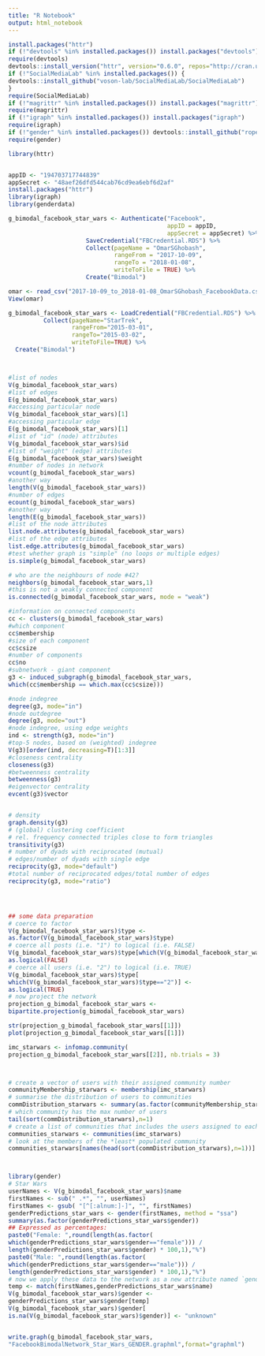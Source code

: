 ```yaml
---
title: "R Notebook"
output: html_notebook
---
```




```r
install.packages("httr")
if (!"devtools" %in% installed.packages()) install.packages("devtools")
require(devtools)
devtools::install_version("httr", version="0.6.0", repos="http://cran.us.r-project.org")
if (!"SocialMediaLab" %in% installed.packages()) {
devtools::install_github("voson-lab/SocialMediaLab/SocialMediaLab")
}
require(SocialMediaLab)
if (!"magrittr" %in% installed.packages()) install.packages("magrittr")
require(magrittr)
if (!"igraph" %in% installed.packages()) install.packages("igraph")
require(igraph)
if (!"gender" %in% installed.packages()) devtools::install_github("ropensci/genderdata")
require(gender)

library(httr)


appID <- "194703717744839"
appSecret <- "48aef26dfd544cab76cd9ea6ebf6d2af"
install.packages("httr")
library(igraph)
library(genderdata)
```

```r
g_bimodal_facebook_star_wars <- Authenticate("Facebook", 
                                             appID = appID, 
                                             appSecret = appSecret) %>%
                      SaveCredential("FBCredential.RDS") %>%
                      Collect(pageName = "OmarSGhobash",
                              rangeFrom = "2017-10-09", 
                              rangeTo = "2018-01-08", 
                              writeToFile = TRUE) %>%
                      Create("Bimodal")

omar <- read_csv("2017-10-09_to_2018-01-08_OmarSGhobash_FacebookData.csv")
View(omar)

g_bimodal_facebook_star_wars <- LoadCredential("FBCredential.RDS") %>%
          Collect(pageName="StarTrek", 
                  rangeFrom="2015-03-01",
                  rangeTo="2015-03-02", 
                  writeToFile=TRUE) %>%
  Create("Bimodal")



#list of nodes
V(g_bimodal_facebook_star_wars)
#list of edges
E(g_bimodal_facebook_star_wars)
#accessing particular node
V(g_bimodal_facebook_star_wars)[1]
#accessing particular edge
E(g_bimodal_facebook_star_wars)[1]
#list of "id" (node) attributes
V(g_bimodal_facebook_star_wars)$id
#list of "weight" (edge) attributes
E(g_bimodal_facebook_star_wars)$weight
#number of nodes in network
vcount(g_bimodal_facebook_star_wars)
#another way
length(V(g_bimodal_facebook_star_wars))
#number of edges
ecount(g_bimodal_facebook_star_wars)
#another way
length(E(g_bimodal_facebook_star_wars))
#list of the node attributes
list.node.attributes(g_bimodal_facebook_star_wars)
#list of the edge attributes
list.edge.attributes(g_bimodal_facebook_star_wars)
#test whether graph is "simple" (no loops or multiple edges)
is.simple(g_bimodal_facebook_star_wars)

# who are the neighbours of node #42?
neighbors(g_bimodal_facebook_star_wars,1)
#this is not a weakly connected component
is.connected(g_bimodal_facebook_star_wars, mode = "weak")

#information on connected components
cc <- clusters(g_bimodal_facebook_star_wars)
#which component
cc$membership
#size of each component
cc$csize
#number of components
cc$no
#subnetwork - giant component
g3 <- induced_subgraph(g_bimodal_facebook_star_wars,
which(cc$membership == which.max(cc$csize)))

#node indegree
degree(g3, mode="in")
#node outdegree
degree(g3, mode="out")
#node indegree, using edge weights
ind <- strength(g3, mode="in")
#top-5 nodes, based on (weighted) indegree
V(g3)[order(ind, decreasing=T)[1:3]]
#closeness centrality
closeness(g3)
#betweenness centrality
betweenness(g3)
#eigenvector centrality
evcent(g3)$vector


# density
graph.density(g3)
# (global) clustering coefficient
# rel. frequency connected triples close to form triangles
transitivity(g3)
# number of dyads with reciprocated (mutual)
# edges/number of dyads with single edge
reciprocity(g3, mode="default")
#total number of reciprocated edges/total number of edges
reciprocity(g3, mode="ratio")




## some data preparation
# coerce to factor
V(g_bimodal_facebook_star_wars)$type <-
as.factor(V(g_bimodal_facebook_star_wars)$type)
# coerce all posts (i.e. "1") to logical (i.e. FALSE)
V(g_bimodal_facebook_star_wars)$type[which(V(g_bimodal_facebook_star_wars)$type=="1")] <-
as.logical(FALSE)
# coerce all users (i.e. "2") to logical (i.e. TRUE)
V(g_bimodal_facebook_star_wars)$type[
which(V(g_bimodal_facebook_star_wars)$type=="2")] <-
as.logical(TRUE)
# now project the network
projection_g_bimodal_facebook_star_wars <-
bipartite.projection(g_bimodal_facebook_star_wars)

str(projection_g_bimodal_facebook_star_wars[[1]])
plot(projection_g_bimodal_facebook_star_wars[[1]])

imc_starwars <- infomap.community(
projection_g_bimodal_facebook_star_wars[[2]], nb.trials = 3)



# create a vector of users with their assigned community number
communityMembership_starwars <- membership(imc_starwars)
# summarise the distribution of users to communities
commDistribution_starwars <- summary(as.factor(communityMembership_starwars))
# which community has the max number of users
tail(sort(commDistribution_starwars),n=1)
# create a list of communities that includes the users assigned to each community
communities_starwars <- communities(imc_starwars)
# look at the members of the *least* populated community
communities_starwars[names(head(sort(commDistribution_starwars),n=1))]



library(gender)
# Star Wars
userNames <- V(g_bimodal_facebook_star_wars)$name
firstNames <- sub(" .*", "", userNames)
firstNames <- gsub( "[^[:alnum:]-]", "", firstNames)
genderPredictions_star_wars <- gender(firstNames, method = "ssa")
summary(as.factor(genderPredictions_star_wars$gender))
## Expressed as percentages:
paste0("Female: ",round(length(as.factor(
which(genderPredictions_star_wars$gender=="female"))) /
length(genderPredictions_star_wars$gender) * 100,1),"%")
paste0("Male: ",round(length(as.factor(
which(genderPredictions_star_wars$gender=="male"))) /
length(genderPredictions_star_wars$gender) * 100,1),"%")
# now we apply these data to the network as a new attribute named `gender`
temp <- match(firstNames,genderPredictions_star_wars$name)
V(g_bimodal_facebook_star_wars)$gender <-
genderPredictions_star_wars$gender[temp]
V(g_bimodal_facebook_star_wars)$gender[
is.na(V(g_bimodal_facebook_star_wars)$gender)] <- "unknown"


write.graph(g_bimodal_facebook_star_wars,
"FacebookBimodalNetwork_Star_Wars_GENDER.graphml",format="graphml")
```

